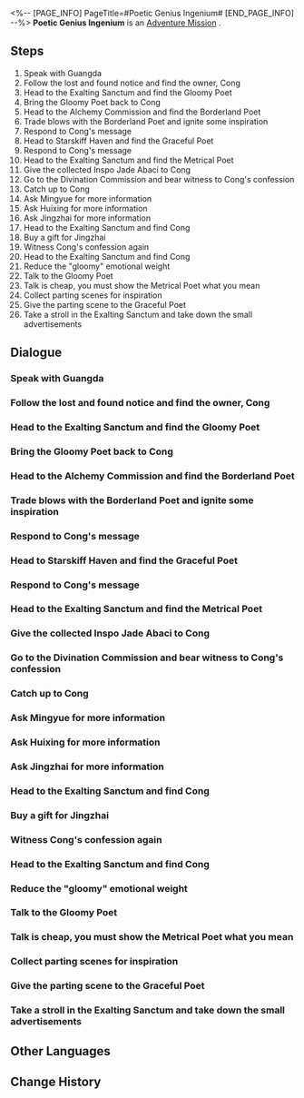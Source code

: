 <%-- [PAGE_INFO]
PageTitle=#Poetic Genius Ingenium#
[END_PAGE_INFO] --%>
{{Stub|Dialogue, characters, and location(s)}}
{{Mission Infobox
|id            = 2020901
|title         = 
|image         = Mission Poetic Genius Ingenium.png
|type          = Adventure
|event_name    = 
|chapter       = 
|requirements  = [[Trailblaze Mission]] ''[[A Dragon Gallant, Its Ocean Distant]]'' completed
|summary       = Once again, Cong gets rejected by Jingzhai, in the most definitive and reasonable manner.
The changes immortality brings will take time to manifest.
|characters    = <!--characters that appear in this mission-->
|startLocation = <!--location as it intially appears on the mission screen-->
|world         = <!--i.e. Penacony-->
|area          = <!--i.e. A Child's Dream-->
|prev          = 
|next          = 
|exp           = 300
|credits       = 80000
|stellarJade   = 
|other         = {{Card List|Traveler's Guide*8;Refined Aether*3;Lost Crystal*6;Strale*25|delim=;}}
}}
'''Poetic Genius Ingenium''' is an [[Adventure Mission]]<!--in [world]-->.

==Steps==
# Speak with Guangda
# Follow the lost and found notice and find the owner, Cong
# Head to the Exalting Sanctum and find the Gloomy Poet
# Bring the Gloomy Poet back to Cong
# Head to the Alchemy Commission and find the Borderland Poet
# Trade blows with the Borderland Poet and ignite some inspiration
# Respond to Cong's message
# Head to Starskiff Haven and find the Graceful Poet
# Respond to Cong's message
# Head to the Exalting Sanctum and find the Metrical Poet
# Give the collected Inspo Jade Abaci to Cong
# Go to the Divination Commission and bear witness to Cong's confession
# Catch up to Cong
# Ask Mingyue for more information
# Ask Huixing for more information
# Ask Jingzhai for more information
# Head to the Exalting Sanctum and find Cong
# Buy a gift for Jingzhai
# Witness Cong's confession again
# Head to the Exalting Sanctum and find Cong
# Reduce the "gloomy" emotional weight
# Talk to the Gloomy Poet
# Talk is cheap, you must show the Metrical Poet what you mean
# Collect parting scenes for inspiration
# Give the parting scene to the Graceful Poet
# Take a stroll in the Exalting Sanctum and take down the small advertisements

<!--
==Gameplay Notes==

--><!--
==Trial Character==

-->
==Dialogue==
{{Stub Dialogue}}
===Speak with Guangda===
{{Mission Description|type=adventure|location=<!--to be added-->|The duties of the Realm-Keeping Commission's orderlies are like bricks, to be moved wherever they are needed. The work of Guangda is not an easy one, and now he is worrying in front of the Realm-Keeping Commission chancery...<br />Out of goodwill, you can ask him if he needs help, but whether you will help is a different matter...}}
{{Dialogue Start}}
:{{tx}}
{{Dialogue End}}

===Follow the lost and found notice and find the owner, Cong===
{{Mission Description|type=adventure|location=<!--to be added-->|update|According to the lost-and-found notice, the owner is "Cong, craftsman of the Artisanship Commission." Maybe you should ask him what happened.<br />The words "Big Reward" is written on the lost-and-found notice. For one who is brimming with the spirit of exploration such as yourself, you have to see what this big reward is, right?<br />Of course, the most important thing is that you have a willing heart to help others.}}
{{Dialogue Start}}
:{{tx}}
{{Dialogue End}}

===Head to the Exalting Sanctum and find the Gloomy Poet===
{{Mission Description|type=adventure|location=<!--to be added-->|update|The recovery of a Gloomy Poet sounds like a literary anecdote. Regrettably, what you are looking for is, in fact, a Baroumbrella ingenium.<br />According to Cong, he created different types of "Poetic Genius Ingenia" to write the most moving poem in the world. This is what they call "being your own miracle maker," right?<br />However, is there really such a thing as the most touching poem in the world?}}
{{Dialogue Start}}
:{{tx}}
{{Dialogue End}}

===Bring the Gloomy Poet back to Cong===
{{Mission Description|type=adventure|location=<!--to be added-->|update|You went to great lengths to reduce the emotional weight of the Gloomy Poet. Next up is bringing it back to Cong.<br />You've heard about the millions of people who suffer from depression. If only they were like Baroumbrellas, just needing a little adjustment of their emotional weights.<br />At least you understand now that emotions are sometimes beyond your control.}}
{{Dialogue Start}}
:{{tx}}
{{Dialogue End}}

===Head to the Alchemy Commission and find the Borderland Poet===
{{Mission Description|type=adventure|location=<!--to be added-->|update|According to the position of the Gloomy Poet, the Borderland Poet should currently be in the Alchemy Commission. Go and recover its Inspo Jade Abacus.<br />Cong said that he created different poets to write love poems, so does the Borderland Poet really write "love poems"?<br />Perhaps it's a love poem written to the Cloud Knights.}}
{{Dialogue Start}}
:{{tx}}
{{Dialogue End}}

===Trade blows with the Borderland Poet and ignite some inspiration===
{{Mission Description|type=adventure|location=<!--to be added-->|update|The Borderland Poet said, "Draw the inspiration of poetry from the burning passion of combat!"<br />You understand the moment you see the Borderland Poet. Sooner or later, you must give it a thrashing.<br />The time is now.}}
{{Dialogue Start}}
:{{tx}}
{{Dialogue End}}

===Respond to Cong's message===
{{Mission Description|type=adventure|location=<!--to be added-->|update|Cong sent a message. Hurry up and check it out. It may be the position of the next poet.<br />Perhaps he's still bugging you about the progress? Are there still those who doubt your capabilities?}}
{{Dialogue Start}}
:{{tx}}
{{Dialogue End}}

===Head to Starskiff Haven and find the Graceful Poet===
{{Mission Description|type=adventure|location=<!--to be added-->|update|According to the Gloomy Poet's location, the Graceful Poet is currently in Starskiff Haven. Go and recover its Inspo Jade Abacus.<br />The Borderland Poet had a career guarding the frontier, so the Graceful Poets won't just randomly take action, right?<br />I don't think anyone can really understand this kind of thing.}}
{{Dialogue Start}}
:{{tx}}
{{Dialogue End}}

===Respond to Cong's message===
{{Mission Description|type=adventure|location=<!--to be added-->|update|Cong sent a message. Hurry up and check it out. It may be the position of the next poet.<br />Perhaps he's still bugging you about the progress? Are there still those who doubt your capabilities?}}
{{Dialogue Start}}
:{{tx}}
{{Dialogue End}}

===Head to the Exalting Sanctum and find the Metrical Poet===
{{Mission Description|type=adventure|location=<!--to be added-->|update|According to Cong's clues, the Metrical Poet is currently in the Exalting Sanctum's Spare Time Book Shop. Go and recover its Inspo Jade Abacus.<br />As it turns out, Cong doesn't distinguish the ingenia according to the styles of poetry. Rather, it's just whatever first comes to his mind.<br />It doesn't matter, you'll get the job done.}}
{{Dialogue Start}}
:{{tx}}
{{Dialogue End}}

===Give the collected Inspo Jade Abaci to Cong===
{{Mission Description|type=adventure|location=<!--to be added-->|update|Give Cong the collected Inspo Jade Abaci so that he can create the best "Poetic Genius Ingenium" through "big data training."<br />Thinking about how much effort Cong has gone through just to write a respectable love poem, you can't help but feel a little exhausted.<br />Is this what it's like being a Xianzhou youth with too much free time?}}
{{Dialogue Start}}
:{{tx}}
{{Dialogue End}}

===Go to the Divination Commission and bear witness to Cong's confession===
{{Mission Description|type=adventure|location=<!--to be added-->|update|Cong hopes that you can witness his successful confession to Jingzhai.<br />But first, he has to succeed. You have a hunch that Cong is approaching this a little too simplistically.<br />To be honest, if just a poem is enough for a successful confession, then all the rules of this world will certainly fall apart.}}
{{Dialogue Start}}
:{{tx}}
{{Dialogue End}}

===Catch up to Cong===
{{Mission Description|type=adventure|location=<!--to be added-->|update|Cong fled, unsurprisingly. Anyway, let's catch up first.<br />Cong never really had any self-confidence. Perhaps he knew before he opened his mouth. Let's comfort him and let this blow over.<br />That aside, you haven't even received your "Big Reward" yet.}}
{{Dialogue Start}}
:{{tx}}
{{Dialogue End}}

===Ask Mingyue for more information===
{{Mission Description|type=adventure|location=<!--to be added-->|update|As you feared, Cong never got to know Jingzhai serious and didn't even know what she really liked. You have no choice but to go ask around.<br />Of course, you found Jingzhai's refusal to be a little suspicious. Maybe you'll find some new clues if you ask carefully.<br />Doesn't that poet, Guyu, stir concern in anyone?}}
{{Dialogue Start}}
:{{tx}}
{{Dialogue End}}

===Ask Huixing for more information===
{{Mission Description|type=adventure|location=<!--to be added-->|update|As you feared, Cong never got to know Jingzhai serious and didn't even know what she really liked. You have no choice but to go ask around.<br />Of course, you found Jingzhai's refusal to be a little suspicious. Maybe you'll find some new clues if you ask carefully.<br />Doesn't that poet, Guyu, stir concern in anyone?}}
{{Dialogue Start}}
:{{tx}}
{{Dialogue End}}

===Ask Jingzhai for more information===
{{Mission Description|type=adventure|location=<!--to be added-->|update|As you feared, Cong never got to know Jingzhai serious and didn't even know what she really liked. You have no choice but to go ask around.<br />Of course, you found Jingzhai's refusal to be a little suspicious. Maybe you'll find some new clues if you ask carefully.<br />Doesn't that poet, Guyu, stir concern in anyone?}}
{{Dialogue Start}}
:{{tx}}
{{Dialogue End}}

===Head to the Exalting Sanctum and find Cong===
{{Mission Description|type=adventure|location=<!--to be added-->|update|Cong returned to the Exalting Sanctum, but he hasn't recovered from the failure of the confession. Go and tell Cong what you've learned.<br />You learned that most of the Vidyadhara in Xianzhou are indifferent and not good at forming attachments with others. But at the end of the day, that's just a stereotype.<br />Cong, just give it your all!}}
{{Dialogue Start}}
:{{tx}}
{{Dialogue End}}

===Buy a gift for Jingzhai===
{{Mission Description|type=adventure|location=<!--to be added-->|update|Cong decided to confess once again, this time with a carefully prepared gift and a sincere heart. Anyway, set off now to buy the gift.<br />After listening to your analysis, Cong immediately regained his spirits. Cong is really a simple young man. <br />If so, does Jingzhai really know?}}
{{Dialogue Start}}
:{{tx}}
{{Dialogue End}}

===Witness Cong's confession again===
{{Mission Description|type=adventure|location=<!--to be added-->|update|Cong wants to confess his love again shortly. He knows that he was Jingzhai's lover in his previous life, and this gives him added confidence. Go and witness it again, this should be the last time.<br />Logically speaking, this occasion does not require your presence at all. But, who knows how and where things will pan out?<br />You should see it through to the end.}}
{{Dialogue Start}}
:{{tx}}
{{Dialogue End}}

===Head to the Exalting Sanctum and find Cong===
{{Mission Description|type=adventure|location=<!--to be added-->|update|Cong has withdrawn into himself again. You know what he's been through and feel sorry for him. Go check on him. Hopefully his spirits will lighten up.<br />Besides, you haven't gotten that "Big Reward" you've been thinking about all this time.<br />It's not necessarily a bad thing to experience something like this at least once.}}
{{Dialogue Start}}
:{{tx}}
{{Dialogue End}}

===Reduce the "gloomy" emotional weight===
{{Mission Description|type=adventure|location=<!--to be added-->|update|According to Cong, as long as the "gloomy" emotional weight is lowered, the Gloomy Poet can speak normally. Go ahead, easy does it.<br />If you have the skills of Clara or Serval, you might be able to transform this Gloomy Poet into a grumpy old man... Oh, forget it.<br />As long as its gloominess doesn't affect its daily life, it can be taken as its little quirk.}}
{{Dialogue Start}}
:{{tx}}
{{Dialogue End}}

===Talk to the Gloomy Poet===
{{Mission Description|type=adventure|location=<!--to be added-->|update|You should have successfully lowered the "gloomy" emotional weight, and it should be able to speak normally. Give it a shot. You still have to bring it to Cong anyway.<br />You feel that Cong is a handful and the ingenia he made are also very troublesome. Moreover, what's coming up next thing will also be very problematic.<br />But you are someone who likes solving problems, that is the undeniable truth.}}
{{Dialogue Start}}
:{{tx}}
{{Dialogue End}}

===Talk is cheap, you must show the Metrical Poet what you mean===
{{Mission Description|type=adventure|location=<!--to be added-->|update|What era are we living in? You're still talking about those old forms? You have to show it what liberal poetry is like.<br />Maybe you can swing this bat around, I think that's called "Brutalist Poetry"!}}
{{Dialogue Start}}
:{{tx}}
{{Dialogue End}}

===Collect parting scenes for inspiration===
{{Mission Description|type=adventure|location=<!--to be added-->|update|People come and go on Xianzhou, so why worry about not having a touching parting? You are sensitive and can feel the sorrow of parting.<br />This may be related to situations you are familiar with. People always have to experience "parting," be it expected or not.}}
{{Dialogue Start}}
:{{tx}}
{{Dialogue End}}

===Give the parting scene to the Graceful Poet===
{{Mission Description|type=adventure|location=<!--to be added-->|update|You are very good at photographing these parting moments. Bring them to the Graceful Poet.<br />There are many forms of parting, but what worries people is always the "uncertain date of return."}}
{{Dialogue Start}}
:{{tx}}
{{Dialogue End}}

===Take a stroll in the Exalting Sanctum and take down the small advertisements===
{{Mission Description|type=adventure|location=<!--to be added-->|update|The duties of the Realm-Keeping Commission often involve trivial things, and taking down small advertisements will not be the last of them. Since you accepted Guangda's milk tea, help him out with this task.<br />Sometimes, even an outworlder like you can't help but wonder, is the Realm-Keeping Commission really a commission?}}
{{Dialogue Start}}
:{{tx}}
{{Dialogue End}}

==Other Languages==
{{Other Languages
|en   = Poetic Genius Ingenium
|zhs  = 诗仙机器人
|zht  = 詩仙機器人
|ja   = 詩仙ロボット
|ko   = 시인 로봇
|es   = Ingenios poetas
|fr   = La fabrique à poètes
|ru   = Роботы-стихоплёты
|th   = หุ่นยนต์เจ้าแห่งกวี
|vi   = Robot Tiên Thơ
|de   = Mechanische Dichtergenies
|id   = Robot Penyair
|pt   = Engenho Gênio Poético
}}

==Change History==
{{Change History|1.2}}

